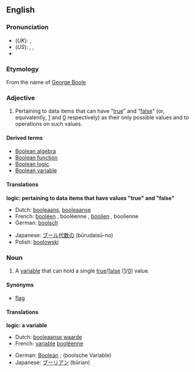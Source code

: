 {{See|boolean}}
==English==

{{wikipedia}}
===Pronunciation===
{{rfap|UK}}
*(''UK''): {{IPA|/ˈbuːliən/  ''or'' /buːˈliən/}} , {{SAMPA|/"bu:li@n/ ''or'' /bu:"li@n/}}
*(''US''): {{AHD|bo͞oʹliən ''or'' bo͞oliʹən}}, {{IPA|/ˈbuliən/  ''or'' /buˈliən/}} , {{SAMPA|/"buli@n/ ''or'' /bu"li@n/}}
*{{audio|en-us-Boolean.ogg|Audio (US)}}

===Etymology===
From the name of [[w:George Boole|George Boole]]

===Adjective===
{{en-adj|-}}

# {{cattag|logic|computing}} Pertaining to data items that can have "[[true]]" and "[[false]]" (or, equivalently, [[1]] and [[0]] respectively) as their only possible values and to operations on such values.

====Derived terms====
*[[Boolean algebra]]
*[[Boolean function]]
*[[Boolean logic]]
*[[Boolean variable]]

====Translations====
'''logic: pertaining to data items that have values "true" and "false"'''
{{top}}
*Dutch: [[booleaans]], [[booleaanse]]
*French: [[booléen]] {{m}}, booléenne {{f}}, [[boolien]] {{m}}, boolienne {{f}}
*German: [[boolsch]]
{{mid}}
*Japanese: [[ブール代数の]] (būrudaisū-no)
*Polish: [[boolowski]]
{{bottom}}

===Noun===
{{en-noun}}

# {{cattag|logic|computing}} A [[variable]] that can hold a single [[true]]/[[false]] ([[1]]/[[0]]) value.

====Synonyms====
*{{italbrac-colon|Boolean variable}} [[flag]]

====Translations====
'''logic: a variable'''
{{top}}
*Dutch: [[booleaanse waarde]]
*French: [[variable]] [[booléenne]] {{f}}
{{mid}}
*German: [[Boolean#German|Boolean]] {{m}}; (boolsche Variable) {{f}}
*Japanese: [[ブーリアン]] (būrian)
{{bottom}}
